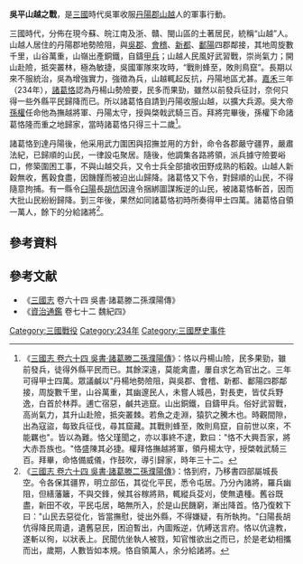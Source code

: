 {{multiple issues|
{{copyedit|time=2015-05-06T16:58:58+00:00}}
{{inappropriate tone|time=2015-05-06T16:58:58+00:00}}
{{review|time=2015-05-06T16:58:58+00:00}}
}}
{{Infobox Military Conflict
|conflict=吳平山越之戰
|partof=
|date=[[嘉禾|嘉禾]]三年至六年（234—237年）
|place=[[丹陽|丹陽]]郡（治[[揚州|揚州]]，今[[江蘇|江蘇]][[南京|南京]]）
|result=吳軍收服丹陽郡的山越居民，得士兵四萬。
|combatant1=[[吴国|吴国]]
|combatant2=[[山越|山越]]
|commander1=[[諸葛恪|諸葛恪]]
|commander2=
|strength1=棨戟武騎三百
|strength2=不詳
|casualties1=不詳
|casualties2=不詳}}
'''吳平山越之戰'''，是[[三國|三國]]時代吳軍收服[[丹陽郡|丹陽郡]][[山越|山越]]人的軍事行動。

三國時代，分佈在現今蘇、皖江南及浙、贛、閩山區的土著居民，統稱“山越”人。山越人居住的丹陽郡地勢險阻，與[[吳郡|吳郡]]、[[會稽|會稽]]、[[新都|新都]]、[[鄱陽|鄱陽]]四郡鄰接，其地周旋數千里，山谷萬重，山嶺出產銅鐵，自鑄[[甲兵|甲兵]]；山越人民風好武習戰，崇尚氣力；開山赴險，抵突叢林，極為敏捷，吳國軍隊來攻時，“戰則蜂至，敗則鳥竄”。長期以來不服統治，吳為增強實力，強徵為兵，山越輒起反抗，丹陽地區尤甚。[[嘉禾|嘉禾]]三年（234年），[[諸葛恪|諸葛恪]]認為丹楊山勢險要，民多而果勁，雖然以前發兵征討，奈何只得一些外縣平民歸降而已。所以諸葛恪自請到丹陽收服山越，以擴大兵源。吳大帝[[孫權|孫權]]任命他為撫越將軍、丹陽太守，授與棨戟武騎三百。拜將完畢後，孫權下命諸葛恪隆而重之地歸家，當時諸葛恪只得三十二歲<ref>《[[S:三國志/卷64|三國志 卷六十四 吳書·諸葛滕二孫濮陽傳]]》：恪以丹楊山險，民多果勁，雖前發兵，徒得外縣平民而已。其餘深遠，莫能禽盡，屢自求乞為官出之。三年可得甲士四萬。眾議鹹以"丹楊地勢險阻，與吳郡、會稽、新都、鄱陽四郡鄰接，周旋數千里，山谷萬重，其幽邃民人，未嘗人城邑，對長吏，皆仗兵野逸，白首於林莽。逋亡宿惡，鹹共逃竄。山出銅鐵，自鑄甲兵。俗好武習戰，高尚氣力，其升山赴險，抵突叢棘。若魚之走淵，猿狖之騰木也。時觀間隙，出為寇盜，每致兵征伐，尋其窟藏。其戰則蜂至，敗則鳥竄，自前世以來，不能羈也"。皆以為難。恪父瑾聞之，亦以事終不逮，歎曰："恪不大興吾家，將大赤吾族也。"恪盛陳其必捷。權拜恪撫越將軍，領丹楊太守，授棨戟武騎三百。拜畢，命恪備威儀，作鼓吹，導引歸家，時年三十二。</ref>。

諸葛恪到達丹陽後，他采用武力圍困與招撫並用的方針，命令各郡嚴守疆界，嚴肅法紀，已歸順的山民，一律設屯聚居。隨後，他調集各路將領，派兵據守險要峪口，修築圍困工事，不與山越交兵，又令士兵全部搶收田野成熟的稻穀。山越人新穀無收，舊穀食盡，因饑饉而被迫出山歸降。諸葛恪又下令，對歸順的山民，不得隨意拘捕。有一縣令[[臼陽|臼陽]]長[[胡伉|胡伉]]因違令捆綁圖謀叛逆的山民，被諸葛恪斬首，因而大批山民紛紛歸降。到三年後，果然如同諸葛恪初時所奏得甲士四萬。諸葛恪自領一萬人，餘下的分給諸將<ref>《[[S:三國志/卷64|三國志 卷六十四 吳書·諸葛滕二孫濮陽傳]]》：恪到府，乃移書四部屬城長空。令各保其疆界，明立部伍，其從化平民，悉令屯居。乃分內諸將，羅兵幽阻，但繕藩籬，不與交鋒，候其谷稼將熟，輒縱兵芟刈，使無遺種。舊谷既盡，新田不收，平民屯居，略無所入，於是山民饑窮，漸出降首。恪乃復敕下曰："山民去惡從化，皆當撫慰，徙出外縣，不得嫌疑，有所執拘。"臼陽長胡伉得降民周遺，遺舊惡民，困迫暫出，內圖叛逆，伉縛送言府。恪以伉違教，遂斬以徇，以狀表上。民聞伉坐執人被戮，知官惟欲出之而已，於是老幼相攜而出，歲期，人數皆如本規。恪自領萬人，余分給諸將。</ref>。

== 參考資料 ==
{{REFLIST|2}}

== 參考文献 ==
*《[[三國志|三國志]] 卷六十四 吳書·諸葛滕二孫濮陽傳》
*《[[資治通鑑|資治通鑑]] 卷七十二 魏紀四》

[[Category:三國戰役|Category:三國戰役]]
[[Category:234年|Category:234年]]
[[Category:三國歷史事件|Category:三國歷史事件]]